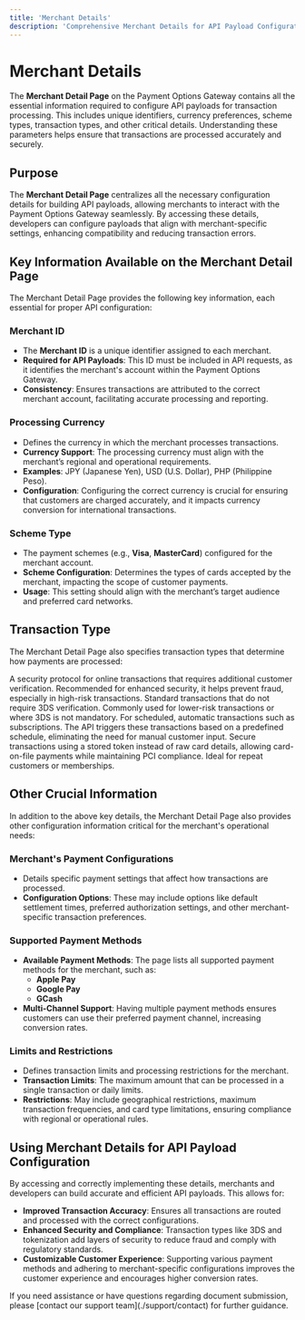 ```yaml
---
title: 'Merchant Details'
description: 'Comprehensive Merchant Details for API Payload Configuration'
---
```


# **Merchant Details**

The **Merchant Detail Page** on the Payment Options Gateway contains all the essential information required to configure API payloads for transaction processing. This includes unique identifiers, currency preferences, scheme types, transaction types, and other critical details. Understanding these parameters helps ensure that transactions are processed accurately and securely.


## **Purpose**

The **Merchant Detail Page** centralizes all the necessary configuration details for building API payloads, allowing merchants to interact with the Payment Options Gateway seamlessly. By accessing these details, developers can configure payloads that align with merchant-specific settings, enhancing compatibility and reducing transaction errors.

## **Key Information Available on the Merchant Detail Page**

The Merchant Detail Page provides the following key information, each essential for proper API configuration:

### **Merchant ID**

- The **Merchant ID** is a unique identifier assigned to each merchant.
- **Required for API Payloads**: This ID must be included in API requests, as it identifies the merchant's account within the Payment Options Gateway.
- **Consistency**: Ensures transactions are attributed to the correct merchant account, facilitating accurate processing and reporting.

### **Processing Currency**

- Defines the currency in which the merchant processes transactions.
- **Currency Support**: The processing currency must align with the merchant’s regional and operational requirements.
- **Examples**: JPY (Japanese Yen), USD (U.S. Dollar), PHP (Philippine Peso).
- **Configuration**: Configuring the correct currency is crucial for ensuring that customers are charged accurately, and it impacts currency conversion for international transactions.

### **Scheme Type**

- The payment schemes (e.g., **Visa**, **MasterCard**) configured for the merchant account.
- **Scheme Configuration**: Determines the types of cards accepted by the merchant, impacting the scope of customer payments.
- **Usage**: This setting should align with the merchant’s target audience and preferred card networks.


## **Transaction Type**

The Merchant Detail Page also specifies transaction types that determine how payments are processed:

<CardGroup>

  <Card title="3DS (3D Secure)" icon="shield-check">
    A security protocol for online transactions that requires additional customer verification. Recommended for enhanced security, it helps prevent fraud, especially in high-risk transactions.
  </Card>

  <Card title="Non-3DS" icon="lock-open">
    Standard transactions that do not require 3DS verification. Commonly used for lower-risk transactions or where 3DS is not mandatory.
  </Card>

  <Card title="Recurring" icon="calendar">
    For scheduled, automatic transactions such as subscriptions. The API triggers these transactions based on a predefined schedule, eliminating the need for manual customer input.
  </Card>

  <Card title="Tokenized" icon="key">
    Secure transactions using a stored token instead of raw card details, allowing card-on-file payments while maintaining PCI compliance. Ideal for repeat customers or memberships.
  </Card>

</CardGroup>


## **Other Crucial Information**

In addition to the above key details, the Merchant Detail Page also provides other configuration information critical for the merchant's operational needs:

### **Merchant's Payment Configurations**

- Details specific payment settings that affect how transactions are processed.
- **Configuration Options**: These may include options like default settlement times, preferred authorization settings, and other merchant-specific transaction preferences.

### **Supported Payment Methods**

- **Available Payment Methods**: The page lists all supported payment methods for the merchant, such as:
  - **Apple Pay**
  - **Google Pay**
  - **GCash**
- **Multi-Channel Support**: Having multiple payment methods ensures customers can use their preferred payment channel, increasing conversion rates.

### **Limits and Restrictions**

- Defines transaction limits and processing restrictions for the merchant.
- **Transaction Limits**: The maximum amount that can be processed in a single transaction or daily limits.
- **Restrictions**: May include geographical restrictions, maximum transaction frequencies, and card type limitations, ensuring compliance with regional or operational rules.


## **Using Merchant Details for API Payload Configuration**

By accessing and correctly implementing these details, merchants and developers can build accurate and efficient API payloads. This allows for:
- **Improved Transaction Accuracy**: Ensures all transactions are routed and processed with the correct configurations.
- **Enhanced Security and Compliance**: Transaction types like 3DS and tokenization add layers of security to reduce fraud and comply with regulatory standards.
- **Customizable Customer Experience**: Supporting various payment methods and adhering to merchant-specific configurations improves the customer experience and encourages higher conversion rates.

<Card title="Need Assistance?" icon="life-ring" href="/support/contact">
  If you need assistance or have questions regarding document submission, please [contact our support team](./support/contact) for further guidance.
</Card>
